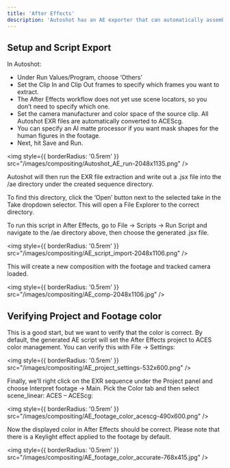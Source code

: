 ```yaml
---
title: 'After Effects'
description: 'Autoshot has an AE exporter that can automatically assemble rendered frames and camera originals into a composition.'
---
```


## Setup and Script Export

In Autoshot:

- Under Run Values/Program, choose ‘Others’
- Set the Clip In and Clip Out frames to specify which frames you want to extract.
- The After Effects workflow does not yet use scene locators, so you don’t need to specify which one.
- Set the camera manufacturer and color space of the source clip. All Autoshot EXR files are automatically converted to ACEScg.
- You can specify an AI matte processor if you want mask shapes for the human figures in the footage.
- Next, hit Save and Run.

<img
  style={{ borderRadius: '0.5rem' }}
  src="/images/compositing/Autoshot_AE_run-2048x1135.png"
/>

Autoshot will then run the EXR file extraction and write out a .jsx file into the /ae directory under the created sequence directory.

To find this directory, click the ‘Open’ button next to the selected take in the Take dropdown selector. This will open a File Explorer to the correct directory.

To run this script in After Effects, go to File -> Scripts -> Run Script and navigate to the /ae directory above, then choose the generated .jsx file.

<img
  style={{ borderRadius: '0.5rem' }}
  src="/images/compositing/AE_script_import-2048x1106.png"
/>

This will create a new composition with the footage and tracked camera loaded.

<img
  style={{ borderRadius: '0.5rem' }}
  src="/images/compositing/AE_comp-2048x1106.jpg"
/>

## Verifying Project and Footage color

This is a good start, but we want to verify that the color is correct. By default, the generated AE script will set the After Effects project to ACES color management. You can verify this with File -> Settings:

<img
  style={{ borderRadius: '0.5rem' }}
  src="/images/compositing/AE_project_settings-532x600.png"
/>

Finally, we’ll right click on the EXR sequence under the Project panel and choose Interpret footage -> Main. Pick the Color tab and then select scene_linear: ACES – ACEScg:

<img
  style={{ borderRadius: '0.5rem' }}
  src="/images/compositing/AE_footage_color_acescg-490x600.png"
/>

Now the displayed color in After Effects should be correct. Please note that there is a Keylight effect applied to the footage by default.

<img
  style={{ borderRadius: '0.5rem' }}
  src="/images/compositing/AE_footage_color_accurate-768x415.jpg"
/>

